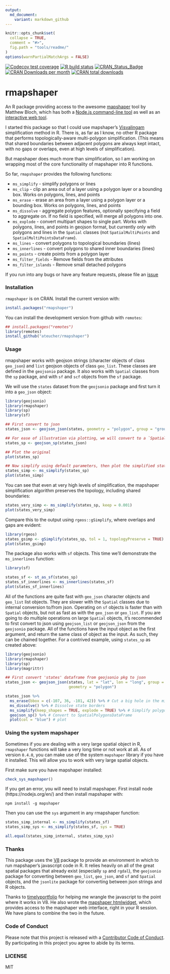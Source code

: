 ```yaml
---
output:
  md_document:
    variant: markdown_github
---
```


<!-- README.md is generated from README.Rmd. Please edit that file -->

```r
knitr::opts_chunk$set(
  collapse = TRUE,
  comment = "#>",
  fig.path = "tools/readme/"
)
options(warnPartialMatchArgs = FALSE)
```

<!-- badges: start -->
[![Codecov test coverage](https://codecov.io/gh/ateucher/rmapshaper/branch/master/graph/badge.svg)](https://codecov.io/gh/ateucher/rmapshaper?branch=master)
[![R build status](https://github.com/ateucher/rmapshaper/workflows/R-CMD-check/badge.svg)](https://github.com/ateucher/rmapshaper)
[![CRAN\_Status\_Badge](http://www.r-pkg.org/badges/version/rmapshaper)](https://cran.r-project.org/package=rmapshaper)
[![CRAN Downloads per month](http://cranlogs.r-pkg.org/badges/rmapshaper)](https://cran.r-project.org/package=rmapshaper)
[![CRAN total downloads](http://cranlogs.r-pkg.org/badges/grand-total/rmapshaper?color=lightgrey)](https://cran.r-project.org/package=rmapshaper)
<!-- badges: end -->

# rmapshaper

An R package providing access to the awesome [mapshaper](https://github.com/mbloch/mapshaper/) tool by Matthew Bloch, which has both a [Node.js command-line tool](https://github.com/mbloch/mapshaper/wiki/Introduction-to-the-Command-Line-Tool) as well as an [interactive web tool](https://mapshaper.org/).

I started this package so that I could use mapshaper's [Visvalingam](https://bost.ocks.org/mike/simplify/) simplification method in R. There is, as far as I know, no other R package that performs topologically-aware multi-polygon simplification. (This means that shared boundaries between adjacent polygons are always kept intact, with no gaps or overlaps, even at high levels of simplification).

But mapshaper does much more than simplification, so I am working on wrapping most of the core functionality of mapshaper into R functions.

So far, `rmapshaper` provides the following functions:

- `ms_simplify` - simplify polygons or lines
- `ms_clip` - clip an area out of a layer using a polygon layer or a bounding box. Works on polygons, lines, and points
- `ms_erase` - erase an area from a layer using a polygon layer or a bounding box. Works on polygons, lines, and points
- `ms_dissolve` - aggregate polygon features, optionally specifying a field to aggregate on. If no field is specified, will merge all polygons into one.
- `ms_explode` - convert multipart shapes to single part. Works with polygons, lines, and points in geojson format, but currently only with polygons and lines in the `Spatial` classes (not `SpatialMultiPoints` and `SpatialMultiPointsDataFrame`).
- `ms_lines` - convert polygons to topological boundaries (lines)
- `ms_innerlines` - convert polygons to shared inner boundaries (lines)
- `ms_points` - create points from a polygon layer
- `ms_filter_fields` - Remove fields from the attributes
- `ms_filter_islands` - Remove small detached polygons

If you run into any bugs or have any feature requests, please file an [issue](https://github.com/ateucher/rmapshaper/issues/)

### Installation

`rmapshaper` is on CRAN. Install the current version with:

```r
install.packages("rmapshaper")
```

You can install the development version from github with `remotes`:

```r
## install.packages("remotes")
library(remotes)
install_github("ateucher/rmapshaper")
```

### Usage

rmapshaper works with geojson strings (character objects of class `geo_json`) and `list` 
geojson objects of class `geo_list`. These classes are defined in the `geojsonio` 
package. It also works with `Spatial` classes from the `sp` package, and with `sf` and `scf` objects from the `sf` package.

We will use the `states` dataset from the `geojsonio` package and first turn it 
into a `geo_json` object:

```r
library(geojsonio)
library(rmapshaper)
library(sp)
library(sf)

## First convert to json
states_json <- geojson_json(states, geometry = "polygon", group = "group")

## For ease of illustration via plotting, we will convert to a `SpatialPolygonsDataFrame`:
states_sp <- geojson_sp(states_json)

## Plot the original
plot(states_sp)

## Now simplify using default parameters, then plot the simplified states
states_simp <- ms_simplify(states_sp)
plot(states_simp)
```

You can see that even at very high levels of simplification, the mapshaper
simplification algorithm preserves the topology, including shared boundaries:

```r
states_very_simp <- ms_simplify(states_sp, keep = 0.001)
plot(states_very_simp)
```

Compare this to the output using `rgeos::gSimplify`, where overlaps and gaps are evident:

```r
library(rgeos)
states_gsimp <- gSimplify(states_sp, tol = 1, topologyPreserve = TRUE)
plot(states_gsimp)
```

The package also works with `sf` objects. This time we'll demonstrate the `ms_innerlines` function:

```r
library(sf)

states_sf <- st_as_sf(states_sp)
states_sf_innerlines <- ms_innerlines(states_sf)
plot(states_sf_innerlines)

```


All of the functions are quite fast with `geo_json` character objects and `geo_list`
list objects. They are slower with the `Spatial` classes due to internal conversion 
to/from json. Operating on `sf` objects is faster than with `Spatial` objects, but not as fast as with the `geo_json` or `geo_list`. If you are going to do multiple operations on large `Spatial` objects, 
it's recommended to first convert to json using `geojson_list` or `geojson_json` from 
the `geojsonio` package. All of the functions have the input object as the first argument, 
and return the same class of object as the input. As such, they can be chained together. 
For a contrived example, using `states_sp` as created above:

```r
library(geojsonio)
library(rmapshaper)
library(sp)
library(magrittr)

## First convert 'states' dataframe from geojsonio pkg to json
states_json <- geojson_json(states, lat = "lat", lon = "long", group = "group", 
                            geometry = "polygon")

states_json %>% 
  ms_erase(bbox = c(-107, 36, -101, 42)) %>% # Cut a big hole in the middle
  ms_dissolve() %>% # Dissolve state borders
  ms_simplify(keep_shapes = TRUE, explode = TRUE) %>% # Simplify polygon
  geojson_sp() %>% # Convert to SpatialPolygonsDataFrame
  plot(col = "blue") # plot
```

### Using the system mapshaper

Sometimes if you are dealing with a very large spatial object in R, `rmapshaper`
functions will take a very long time or not work at all. As of version `0.4.0`, 
you can make use of the system `mapshaper` library if you have it installed. 
This will allow you to work with very large spatial objects.

First make sure you have mapshaper installed:

```r
check_sys_mapshaper()
```

If you get an error, you will need to install mapshaper. First install node 
(https://nodejs.org/en/) and then install mapshaper with:

```
npm install -g mapshaper
```

Then you can use the `sys` argument in any rmapshaper function:

```r
states_simp_internal <- ms_simplify(states_sf)
states_simp_sys <- ms_simplify(states_sf, sys = TRUE)

all.equal(states_simp_internal, states_simp_sys)
```


### Thanks

This package uses the [V8](https://cran.r-project.org/package=V8) package to provide an environment in which to run mapshaper's javascript code in R. It relies heavily on all of the great spatial packages that already exist (especially `sp` and `rgdal`), the `geojsonio` package for converting between `geo_list`, `geo_json`, and `sf` and `Spatial` objects, and the `jsonlite` package for converting between json strings and R objects. 

Thanks to [timelyportfolio](https://github.com/timelyportfolio) for helping me wrangle the javascript to the point where it works in V8. He also wrote the [mapshaper htmlwidget](https://github.com/timelyportfolio/mapshaper_htmlwidget), which provides access to the mapshaper web interface, right in your R session. We have plans to combine the two in the future.

### Code of Conduct

Please note that this project is released with a [Contributor Code of Conduct](https://github.com/ateucher/rmapshaper/blob/master/CONDUCT.md). By participating in this project you agree to abide by its terms.

### LICENSE

MIT
